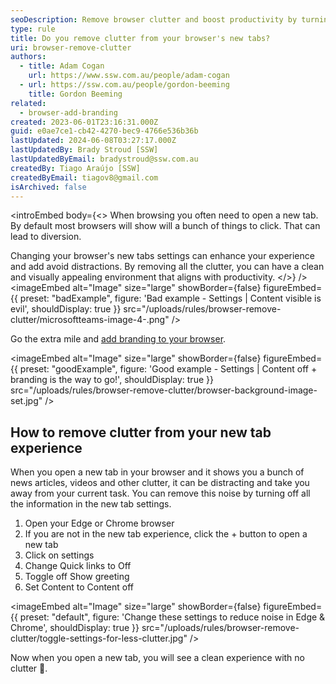```yaml
---
seoDescription: Remove browser clutter and boost productivity by turning off unnecessary new tab features.
type: rule
title: Do you remove clutter from your browser's new tabs?
uri: browser-remove-clutter
authors:
  - title: Adam Cogan
    url: https://www.ssw.com.au/people/adam-cogan
  - url: https://ssw.com.au/people/gordon-beeming
    title: Gordon Beeming
related:
  - browser-add-branding
created: 2023-06-01T23:16:31.000Z
guid: e0ae7ce1-cb42-4270-bec9-4766e536b36b
lastUpdated: 2024-06-08T03:27:17.000Z
lastUpdatedBy: Brady Stroud [SSW]
lastUpdatedByEmail: bradystroud@ssw.com.au
createdBy: Tiago Araújo [SSW]
createdByEmail: tiagov8@gmail.com
isArchived: false
---
```


<introEmbed
  body={<>
When browsing you often need to open a new tab. By default most browsers will show will a bunch of things to click. That can lead to diversion.

Changing your browser's new tabs settings can enhance your experience and add avoid distractions. By removing all the clutter, you can have a clean and visually appealing environment that aligns with productivity.
  </>}
/>
<imageEmbed
  alt="Image"
  size="large"
  showBorder={false}
  figureEmbed={{
    preset: "badExample",
    figure: 'Bad example - Settings | Content visible is evil',
    shouldDisplay: true
  }}
  src="/uploads/rules/browser-remove-clutter/microsoftteams-image-4-.png"
/>

Go the extra mile and [add branding to your browser](/browser-add-branding).

<imageEmbed
  alt="Image"
  size="large"
  showBorder={false}
  figureEmbed={{
    preset: "goodExample",
    figure: 'Good example - Settings | Content off + branding is the way to go!',
    shouldDisplay: true
  }}
  src="/uploads/rules/browser-remove-clutter/browser-background-image-set.jpg"
/>

## How to remove clutter from your new tab experience

When you open a new tab in your browser and it shows you a bunch of news articles, videos and other clutter, it can be distracting and take you away from your current task. You can remove this noise by turning off all the information in the new tab settings.

1. Open your Edge or Chrome browser
2. If you are not in the new tab experience, click the + button to open a new tab
3. Click on settings
4. Change Quick links to Off
5. Toggle off Show greeting
6. Set Content to Content off


<imageEmbed
  alt="Image"
  size="large"
  showBorder={false}
  figureEmbed={{
    preset: "default",
    figure: 'Change these settings to reduce noise in Edge & Chrome',
    shouldDisplay: true
  }}
  src="/uploads/rules/browser-remove-clutter/toggle-settings-for-less-clutter.jpg"
/>

Now when you open a new tab, you will see a clean experience with no clutter 🤩.
